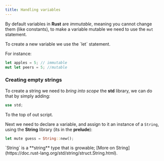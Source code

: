 ```yaml
---
title: Handling variables
---
```


By default variables in **Rust** are *immutable*, meaning you cannot change them (like constants), to make a variable mutable we need to use the `mut` statement.

<Note type="note">
To create a new variable we use the `let` statement.
</Note>

For instance:

```rust
let apples = 5; // immutable
mut let peers = 5; //mutable
```

### Creating empty strings

To create a string we need to *bring into scope* the **std** library, we can do that by simply adding:

```rust
use std;
```

To the top of out script.

Next we need to declare a variable, and assign to it an instance of a `String`, using the **String** library (its in the **prelude**):

```rust
let mute guess = String::new();
```

<Note type="note" title="FYI">
`String` is a **string** type that is growable; [More on String](https://doc.rust-lang.org/std/string/struct.String.html).
</Note>
